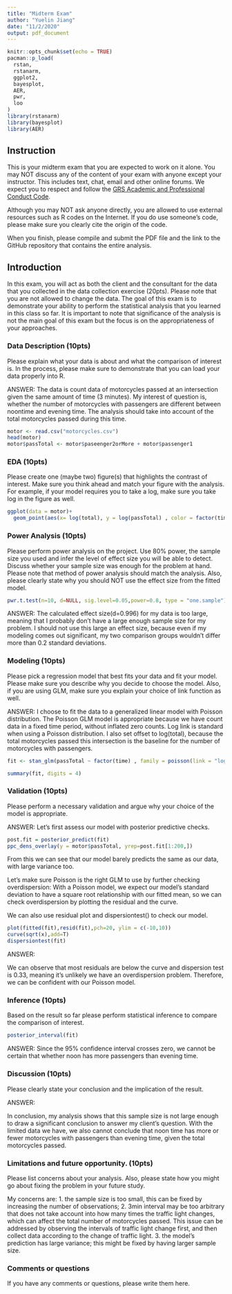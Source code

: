 ```yaml
---
title: "Midterm Exam"
author: "Yuelin Jiang"
date: "11/2/2020"
output: pdf_document
---
```


```r
knitr::opts_chunk$set(echo = TRUE)
pacman::p_load(
  rstan,
  rstanarm,
  ggplot2,
  bayesplot,
  AER,
  pwr,
  loo
)
library(rstanarm)
library(bayesplot)
library(AER)
```

## Instruction

This is your midterm exam that you are expected to work on it alone.  You may NOT  discuss any of the content of your exam with anyone except your instructor. This includes text, chat, email and other online forums.  We expect you to respect and follow the [GRS Academic and Professional Conduct Code](http://www.bu.edu/cas/files/2017/02/GRS-Academic-Conduct-Code-Final.pdf). 

Although you may NOT ask anyone directly, you are allowed to use external resources such as R codes on the Internet.  If you do use someone's code, please make sure you clearly cite the origin of the code.

When you finish, please compile and submit the PDF file and the link to the GitHub repository that contains the entire analysis.


## Introduction

In this exam, you will act as both the client and the consultant for the data that you collected in the data collection exercise (20pts).  Please note that you are not allowed to change the data. The goal of this exam is to demonstrate your ability to perform the statistical analysis that you learned in this class so far.  It is important to note that significance of the analysis is not the main goal of this exam but the focus is on the appropriateness of your approaches.

### Data Description (10pts)

Please explain what your data is about and what the comparison of interest is.  In the process, please make sure to demonstrate that you can load your data properly into R.

ANSWER:
The data is count data of motorcycles passed at an intersection given the same amount of time (3 minutes). My interest of question is, whether the number of motorcycles with passengers are different between noontime and evening time. The analysis should take into account of the total motorcycles passed during this time.
```r
motor <- read.csv("motorcycles.csv")
head(motor)
motor$passTotal <- motor$paseenger2orMore + motor$passenger1

```

### EDA (10pts)

Please create one (maybe two) figure(s) that highlights the contrast of interest.  Make sure you think ahead and match your figure with the analysis.  For example, if your model requires you to take a log, make sure you take log in the figure as well.

```r
ggplot(data = motor)+
  geom_point(aes(x= log(total), y = log(passTotal) , color = factor(time) ))
```

### Power Analysis (10pts)

Please perform power analysis on the project.  Use 80% power, the sample size you used and infer the level of effect size you will be able to detect.  Discuss whether your sample size was enough for the problem at hand.  Please note that method of power analysis should match the analysis.  Also, please clearly state why you should NOT use the effect size from the fitted model.

```r
pwr.t.test(n=10, d=NULL, sig.level=0.05,power=0.8, type = "one.sample")

```
ANSWER: The calculated effect size(d=0.996) for my data is too large, meaning that I probably don't have a large enough sample size for my problem. I should not use this large an effect size, because even if my modeling comes out significant, my two comparison groups wouldn't differ more than 0.2 standard deviations. 

### Modeling (10pts)

Please pick a regression model that best fits your data and fit your model.  Please make sure you describe why you decide to choose the model. Also, if you are using GLM, make sure you explain your choice of link function as well.

ANSWER: I choose to fit the data to a generalized linear model with Poisson distribution. The Poisson GLM model is appropriate because we have count data in a fixed time period, without inflated zero counts. Log link is standard when using a Poisson distribution. I also set offset to log(total), because the total motorcycles passed this intersection is the baseline for the number of motorcycles with passengers.
```r
fit <- stan_glm(passTotal ~ factor(time) , family = poisson(link = "log"), offset = log(total), data = motor, refresh=0 )

summary(fit, digits = 4)
```

### Validation (10pts)

Please perform a necessary validation and argue why your choice of the model is appropriate.  

ANSWER:
Let’s first assess our model with posterior predictive checks.
```r
post.fit = posterior_predict(fit)
ppc_dens_overlay(y = motor$passTotal, yrep=post.fit[1:200,])
```
From this we can see that our model barely predicts the same as our data, with large variance too.

Let's make sure Poisson is the right GLM to use by further checking overdispersion: With a Poisson model, we expect our model’s standard deviation to have a square root relationship with our fitted mean, so we can check overdispersion by plotting the residual and the curve.

We can also use residual plot and dispersiontest() to check our model.
```r
plot(fitted(fit),resid(fit),pch=20, ylim = c(-10,10)) 
curve(sqrt(x),add=T)
dispersiontest(fit)
```
ANSWER: 

We can observe that most residuals are below the curve and dispersion test is 0.33, meaning it's unlikely we have an overdispersion problem. Therefore, we can be confident with our Poisson model.

### Inference (10pts)

Based on the result so far please perform statistical inference to compare the comparison of interest.

```r

posterior_interval(fit)
```
ANSWER:
Since the 95% confidence interval crosses zero, we cannot be certain that whether noon has more passengers than evening time.

### Discussion (10pts)

Please clearly state your conclusion and the implication of the result.

ANSWER:

In conclusion, my analysis shows that this sample size is not large enough to draw a significant conclusion to answer my client's question. With the limited data we have, we also cannot conclude that noon time has more or fewer motorcycles with passengers than evening time, given the total motorcycles passed.


### Limitations and future opportunity. (10pts)

Please list concerns about your analysis.  Also, please state how you might go about fixing the problem in your future study.

My concerns are:
1. the sample size is too small, this can be fixed by increasing the number of observations; 
2. 3min interval may be too arbitrary that does not take account into how many times the traffic light changes, which can affect the total number of motorcycles passed. This issue can be addressed by observing the intervals of traffic light change first, and then collect data according to the change of traffic light.
3. the model's prediction has large variance; this might be fixed by having larger sample size.


### Comments or questions
If you have any comments or questions, please write them here.

